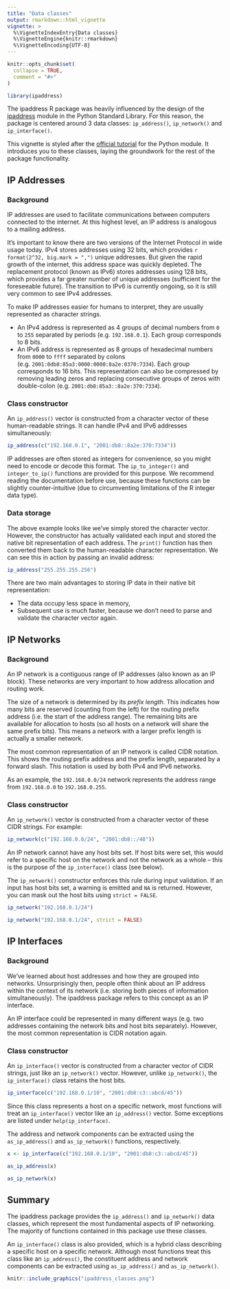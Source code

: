 ```yaml
---
title: "Data classes"
output: rmarkdown::html_vignette
vignette: >
  %\VignetteIndexEntry{Data classes}
  %\VignetteEngine{knitr::rmarkdown}
  %\VignetteEncoding{UTF-8}
---
```


```r
knitr::opts_chunk$set(
  collapse = TRUE,
  comment = "#>"
)
```

```r
library(ipaddress)
```

The ipaddress R package was heavily influenced by the design of the [ipaddress](https://docs.python.org/library/ipaddress.html) module in the Python Standard Library.
For this reason, the package is centered around 3 data classes: `ip_address()`, `ip_network()` and `ip_interface()`.

This vignette is styled after the [official tutorial](https://docs.python.org/howto/ipaddress.html) for the Python module.
It introduces you to these classes, laying the groundwork for the rest of the package functionality.


## IP Addresses

### Background

IP addresses are used to facilitate communications between computers connected to the internet.
At this highest level, an IP address is analogous to a mailing address.

It's important to know there are two versions of the Internet Protocol in wide usage today.
IPv4 stores addresses using 32 bits, which provides `r format(2^32, big.mark = ",")` unique addresses.
But given the rapid growth of the internet, this address space was quickly depleted.
The replacement protocol (known as IPv6) stores addresses using 128 bits, which provides a far greater number of unique addresses (sufficient for the foreseeable future).
The transition to IPv6 is currently ongoing, so it is still very common to see IPv4 addresses.

To make IP addresses easier for humans to interpret, they are usually represented as character strings.

* An IPv4 address is represented as 4 groups of decimal numbers from `0` to `255` separated by periods (e.g. `192.168.0.1`). Each group corresponds to 8 bits.
* An IPv6 address is represented as 8 groups of hexadecimal numbers from `0000` to `ffff` separated by colons (e.g. `2001:0db8:85a3:0000:0000:8a2e:0370:7334`). Each group corresponds to 16 bits. This representation can also be compressed by removing leading zeros and replacing consecutive groups of zeros with double-colon (e.g. `2001:db8:85a3::8a2e:370:7334`).

### Class constructor

An `ip_address()` vector is constructed from a character vector of these human-readable strings.
It can handle IPv4 and IPv6 addresses simultaneously:

```r
ip_address(c("192.168.0.1", "2001:db8::8a2e:370:7334"))
```

IP addresses are often stored as integers for convenience, so you might need to encode or decode this format.
The `ip_to_integer()` and `integer_to_ip()` functions are provided for this purpose.
We recommend reading the documentation before use, because these functions can be slightly counter-intuitive (due to circumventing limitations of the R integer data type).

### Data storage

The above example looks like we've simply stored the character vector.
However, the constructor has actually validated each input and stored the native bit representation of each address.
The `print()` function has then converted them back to the human-readable character representation.
We can see this in action by passing an invalid address:

```r
ip_address("255.255.255.256")
```

There are two main advantages to storing IP data in their native bit representation:

* The data occupy less space in memory,
* Subsequent use is much faster, because we don't need to parse and validate the character vector again.


## IP Networks

### Background

An IP network is a contiguous range of IP addresses (also known as an IP block).
These networks are very important to how address allocation and routing work.

The size of a network is determined by its _prefix length_.
This indicates how many bits are reserved (counting from the left) for the routing prefix address (i.e. the start of the address range).
The remaining bits are available for allocation to hosts (so all hosts on a network will share the same prefix bits).
This means a network with a larger prefix length is actually a smaller network.

The most common representation of an IP network is called CIDR notation.
This shows the routing prefix address and the prefix length, separated by a forward slash.
This notation is used by both IPv4 and IPv6 networks.

As an example, the `192.168.0.0/24` network represents the address range from `192.168.0.0` to `192.168.0.255`.

### Class constructor

An `ip_network()` vector is constructed from a character vector of these CIDR strings.
For example:

```r
ip_network(c("192.168.0.0/24", "2001:db8::/48"))
```

An IP network cannot have any host bits set.
If host bits were set, this would refer to a specific host on the network and not the network as a whole -- this is the purpose of the `ip_interface()` class (see below).

The `ip_network()` constructor enforces this rule during input validation.
If an input has host bits set, a warning is emitted and `NA` is returned.
However, you can mask out the host bits using `strict = FALSE`.

```r
ip_network("192.168.0.1/24")

ip_network("192.168.0.1/24", strict = FALSE)
```


## IP Interfaces

### Background

We've learned about host addresses and how they are grouped into networks.
Unsurprisingly then, people often think about an IP address within the context of its network (i.e. storing both pieces of information simultaneously).
The ipaddress package refers to this concept as an IP interface.

An IP interface could be represented in many different ways (e.g. two addresses containing the network bits and host bits separately).
However, the most common representation is CIDR notation again.

### Class constructor

An `ip_interface()` vector is constructed from a character vector of CIDR strings, just like an `ip_network()` vector.
However, unlike `ip_network()`, the `ip_interface()` class retains the host bits.

```r
ip_interface(c("192.168.0.1/10", "2001:db8:c3::abcd/45"))
```

Since this class represents a host on a specific network, most functions will treat an `ip_interface()` vector like an `ip_address()` vector.
Some exceptions are listed under `help(ip_interface)`.

The address and network components can be extracted using the `as_ip_address()` and `as_ip_network()` functions, respectively.

```r
x <- ip_interface(c("192.168.0.1/10", "2001:db8:c3::abcd/45"))

as_ip_address(x)

as_ip_network(x)
```


## Summary

The ipaddress package provides the `ip_address()` and `ip_network()` data classes, which represent the most fundamental aspects of IP networking.
The majority of functions contained in this package use these classes.

An `ip_interface()` class is also provided, which is a hybrid class describing a specific host on a specific network.
Although most functions treat this class like an `ip_address()`, the constituent address and network components can be extracted using `as_ip_address()` and `as_ip_network()`.

```r
knitr::include_graphics("ipaddress_classes.png")
```
